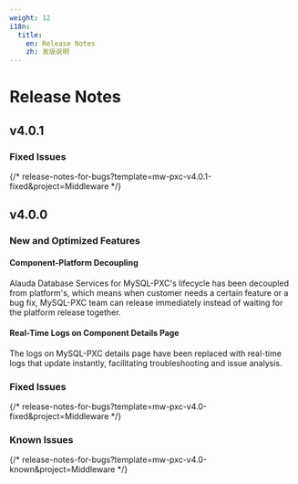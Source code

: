 ```yaml
---
weight: 12
i18n:
  title:
    en: Release Notes
    zh: 发版说明
---
```


# Release Notes

## v4.0.1

### Fixed Issues

{/* release-notes-for-bugs?template=mw-pxc-v4.0.1-fixed&project=Middleware */}

## v4.0.0

### New and Optimized Features

#### Component-Platform Decoupling

Alauda Database Services for MySQL-PXC's lifecycle has been decoupled from platform's, which means when customer needs a certain feature or a bug fix, MySQL-PXC team can release immediately instead of waiting for the platform release together.

#### Real-Time Logs on Component Details Page

The logs on MySQL-PXC details page have been replaced with real-time logs that update instantly, facilitating troubleshooting and issue analysis.

### Fixed Issues

{/* release-notes-for-bugs?template=mw-pxc-v4.0-fixed&project=Middleware */}

### Known Issues

{/* release-notes-for-bugs?template=mw-pxc-v4.0-known&project=Middleware */}

